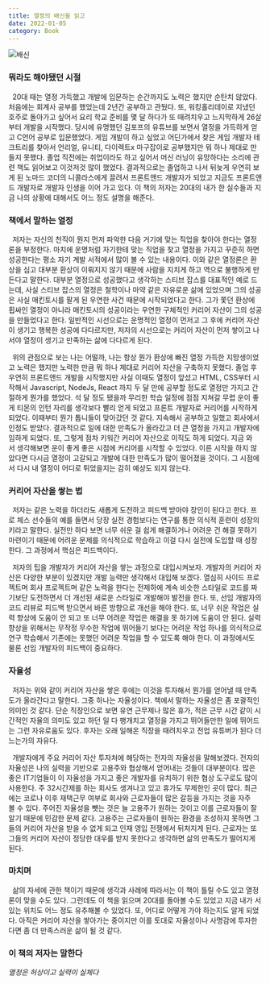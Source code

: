 ```yaml
---
title: 열정의 배신을 읽고
date: 2022-01-05
category: Book
---
```


![배신](./images/betray.jpeg)

### 뭐라도 해야됐던 시절

&nbsp; 20대 때는 열정 가득했고 개발에 입문하는 순간까지도 노력은 했지만 순탄치 않았다. 처음에는 회계사 공부를 했었는데 2년간 공부하고 관뒀다. 또, 워킹홀리데이로 지냈던 호주로 돌아가고 싶어서 요리 학교 준비를 몇 달 하다가 또 때려치우고 느지막하게 26살부터 개발을 시작했다. 당시에 유명했던 김포프의 유튜브를 보면서 열정을 가득하게 얻고 C언어 공부로 입문했었다. 게임 개발이 하고 싶었고 어딘가에서 찾은 게임 개발자 테크트리를 찾아서 언리얼, 유니티, 다이렉트x 마구잡이로 공부했지만 뭐 하나 제대로 만들지 못했다. 졸업 직전에는 취업이라도 하고 싶어서 머신 러닝이 유망하다는 소리에 관련 책도 읽어보고 이것저것 많이 했었다. 결과적으로는 졸업하고 나서 뒤늦게 우연히 보게 된 노마드 코더의 니콜라스에게 끌려서 프론트앤드 개발자가 되었고 지금도 프론트앤드 개발자로 개발자 인생을 이어 가고 있다. 이 책의 저자는 20대의 내가 한 실수들과 지금 나의 상황에 대해서도 어느 정도 설명을 해준다.

### 책에서 말하는 열정

&nbsp; 저자는 자신의 천직이 뭔지 먼저 파악한 다음 거기에 맞는 직업을 찾아야 한다는 열정론을 부정한다. 마치에 운명처럼 자기한테 맞는 직업을 찾고 열정을 가지고 꾸준히 하면 성공한다는 평소 자기 계발 서적에서 많이 볼 수 있는 내용이다. 이와 같은 열정론은 환상을 심고 대부분 환상이 이뤄지지 않기 때문에 사람을 지치게 하고 역으로 불행하게 만든다고 말한다. 대부분 열정으로 성공했다고 생각하는 스티브 잡스를 대표적인 예로 드는데, 사실 스티브 잡스의 열정은 철학이나 마약 같은 자유로운 삶에 있었으며 그의 성공은 사실 매킨토시를 팔게 된 우연한 사건 때문에 시작되었다고 한다. 그가 쫓던 환상에 휩싸인 열정이 아니라 매킨토시의 성공이라는 우연한 구체적인 커리어 자산이 그의 성공을 만들었다고 한다. 일반적인 시선으로는 운명적인 열정이 먼저고 그 후에 커리어 자산이 생기고 행복한 성공에 다다르지만, 저자의 시선으로는 커리어 자산이 먼저 쌓이고 나서야 열정이 생기고 만족하는 삶에 다다르게 된다.

&nbsp; 위의 관점으로 보는 나는 어떨까, 나는 항상 뭔가 환상에 빠진 열정 가득한 지망생이었고 노력은 했지만 노력한 만큼 뭐 하나 제대로 커리어 자산을 구축하지 못했다. 졸업 후 우연히 프론트앤드 개발을 시작했지만 사실 이때도 열정이 앞섰고 HTML, CSS부터 시작해서 Javascript, NodeJs, React 까지 두 달 만에 공부할 정도로 열정만 가지고 간절하게 뭔가를 했었다. 석 달 정도 됐을까 무리한 학습 일정에 점점 지쳐갈 무렵 운이 좋게 티몬의 인턴 자리를 생각보다 빨리 얻게 되었고 프론트 개발자로 커리어를 시작하게 되었다. 이때부터 뭔가 톱니들이 맞아갔던 것 같다. 지속해서 공부하고 일했고 회사에서 인정도 받았다. 결과적으로 일에 대한 만족도가 올라갔고 더 큰 열정을 가지고 개발자에 임하게 되었다. 또, 그렇게 점차 키워간 커리어 자산으로 이직도 하게 되었다. 지금 와서 생각해보면 운이 좋게 좋은 시점에 커리어를 시작할 수 있었다. 이른 시작을 하지 않았다면 다시금 열정이 고갈되고 개발에 대한 만족도가 많이 떨어졌을 것이다. 그 시점에서 다시 내 열정이 어디로 튀었을지는 감히 예상도 되지 않는다.

### 커리어 자산을 쌓는 법

&nbsp; 저자는 같은 노력을 하더라도 새롭게 도전하고 피드백 받아야 장인이 된다고 한다. 프로 체스 선수들의 예를 들면서 당장 실전 경험보다는 연구를 통한 의식적 훈련이 성장의 키라고 말한다. 실전만 하다 보면 너무 쉬운 걸 쉽게 해결하거나 어려운 건 해결 못하기 마련이기 때문에 어려운 문제를 의식적으로 학습하고 이걸 다시 실전에 도입할 때 성장한다. 그 과정에서 핵심은 피드백이다.

&nbsp; 저자의 팁을 개발자가 커리어 자산을 쌓는 과정으로 대입시켜보자. 개발자의 커리어 자산은 다양한 부분이 있겠지만 개발 능력만 생각해서 대입해 보겠다. 열심히 사이드 프로젝트며 회사 프로젝트며 같은 노력을 한다는 전제하에 계속 비슷한 스타일로 코드를 짜기보단 도전하면서 더 개선된 새로운 스타일로 개발해야 발전을 한다. 또, 선임 개발자의 코드 리뷰로 피드백 받으면서 바른 방향으로 개선을 해야 한다. 또, 너무 쉬운 작업은 실력 향상에 도움이 안 되고 또 너무 어려운 작업은 해결을 못 하기에 도움이 안 된다. 실력 향상을 위해서는 무작정 무수한 작업에 뛰어들기 보다는 어려운 작업 하나를 의식적으로 연구 학습해서 기존에는 못했던 어려운 작업을 할 수 있도록 해야 한다. 이 과정에서도 물론 선임 개발자의 피드백이 중요하다.

### 자율성

&nbsp; 저자는 위와 같이 커리어 자산을 쌓은 후에는 이것을 투자해서 뭔가를 얻어낼 때 만족도가 올라간다고 말한다. 그중 하나는 자율성이다. 책에서 말하는 자율성은 좀 포괄적인 의미인 것 같다. 단순 직장인으로 보면 유연 근무제나 많은 휴가, 적은 근무 시간 같이 시간적인 자율의 의미도 있고 하던 일 다 팽개치고 열정을 가지고 뛰어들만한 일에 뛰어드는 그런 자유로움도 있다. 후자는 오래 일해온 직장을 때려치우고 전업 유튜버가 된다 더 느는가의 자유다.

&nbsp; 개발자에게 주요 커리어 자산 투자처에 해당하는 전자의 자율성을 말해보겠다. 전자의 자율성은 나의 실력을 기반으로 고용주와 협상해서 얻어내는 것들이 대부분이다. 많은 좋은 IT기업들이 이 자율성을 가지고 좋은 개발자를 유치하기 위한 협상 도구로도 많이 사용한다. 주 32시간제를 하는 회사도 생겨나고 있고 휴가도 무제한인 곳이 많다. 최근에는 코로나 이후 재택근무 여부로 회사와 근로자들이 많은 갈등을 가지는 것을 자주 볼 수 있다. 주어진 자율성을 뺏는 것은 늘 고용주가 원하는 것이고 이를 근로자들이 잘 알기 때문에 민감한 문제 같다. 고용주는 근로자들이 원하는 환경을 조성하지 못하면 그들의 커리어 자산을 받을 수 없게 되고 인재 영입 전쟁에서 뒤처지게 된다. 근로자는 또 그들의 커리어 자산이 정당한 대우를 받지 못한다고 생각하면 삶의 만족도가 떨어지게 된다.

### 마치며

&nbsp; 삶의 자세에 관한 책이기 때문에 생각과 사례에 따라서는 이 책이 틀릴 수도 있고 열정론이 맞을 수도 있다. 그런데도 이 책을 읽으며 20대를 돌아볼 수도 있었고 지금 내가 서 있는 위치도 어느 정도 유추해볼 수 있었다. 또, 어디로 어떻게 가야 하는지도 알게 되었다. 아직은 커리어 자산을 쌓아가는 중이지만 이를 토대로 자율성이나 사명감에 투자한다면 좀 더 만족스러운 삶이 될 것 같다.

### 이 책의 저자는 말한다

_열정은 허상이고 실력이 실체다_

